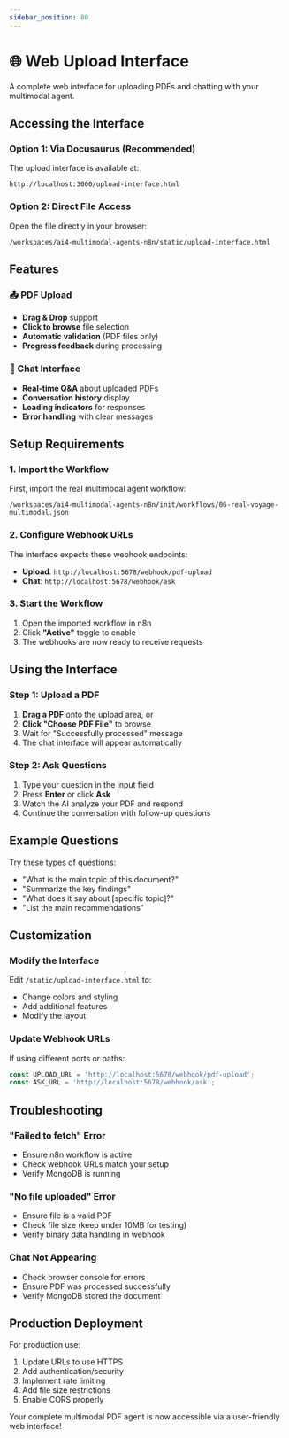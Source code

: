 ```yaml
---
sidebar_position: 80
---
```


# 🌐 Web Upload Interface

A complete web interface for uploading PDFs and chatting with your multimodal agent.

## Accessing the Interface

### Option 1: Via Docusaurus (Recommended)

The upload interface is available at:
```
http://localhost:3000/upload-interface.html
```

### Option 2: Direct File Access

Open the file directly in your browser:
```
/workspaces/ai4-multimodal-agents-n8n/static/upload-interface.html
```

## Features

### 📤 PDF Upload
- **Drag & Drop** support
- **Click to browse** file selection
- **Automatic validation** (PDF files only)
- **Progress feedback** during processing

### 💬 Chat Interface
- **Real-time Q&A** about uploaded PDFs
- **Conversation history** display
- **Loading indicators** for responses
- **Error handling** with clear messages

## Setup Requirements

### 1. Import the Workflow

First, import the real multimodal agent workflow:
```
/workspaces/ai4-multimodal-agents-n8n/init/workflows/06-real-voyage-multimodal.json
```

### 2. Configure Webhook URLs

The interface expects these webhook endpoints:
- **Upload**: `http://localhost:5678/webhook/pdf-upload`
- **Chat**: `http://localhost:5678/webhook/ask`

### 3. Start the Workflow

1. Open the imported workflow in n8n
2. Click **"Active"** toggle to enable
3. The webhooks are now ready to receive requests

## Using the Interface

### Step 1: Upload a PDF

1. **Drag a PDF** onto the upload area, or
2. **Click "Choose PDF File"** to browse
3. Wait for "Successfully processed" message
4. The chat interface will appear automatically

### Step 2: Ask Questions

1. Type your question in the input field
2. Press **Enter** or click **Ask**
3. Watch the AI analyze your PDF and respond
4. Continue the conversation with follow-up questions

## Example Questions

Try these types of questions:
- "What is the main topic of this document?"
- "Summarize the key findings"
- "What does it say about [specific topic]?"
- "List the main recommendations"

## Customization

### Modify the Interface

Edit `/static/upload-interface.html` to:
- Change colors and styling
- Add additional features
- Modify the layout

### Update Webhook URLs

If using different ports or paths:
```javascript
const UPLOAD_URL = 'http://localhost:5678/webhook/pdf-upload';
const ASK_URL = 'http://localhost:5678/webhook/ask';
```

## Troubleshooting

### "Failed to fetch" Error
- Ensure n8n workflow is active
- Check webhook URLs match your setup
- Verify MongoDB is running

### "No file uploaded" Error
- Ensure file is a valid PDF
- Check file size (keep under 10MB for testing)
- Verify binary data handling in webhook

### Chat Not Appearing
- Check browser console for errors
- Ensure PDF was processed successfully
- Verify MongoDB stored the document

## Production Deployment

For production use:
1. Update URLs to use HTTPS
2. Add authentication/security
3. Implement rate limiting
4. Add file size restrictions
5. Enable CORS properly

Your complete multimodal PDF agent is now accessible via a user-friendly web interface!